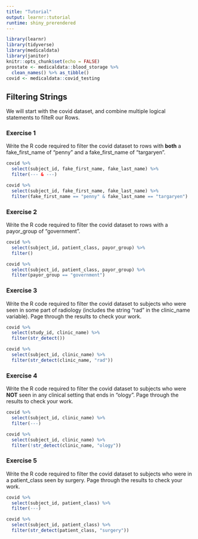 ```yaml
---
title: "Tutorial"
output: learnr::tutorial
runtime: shiny_prerendered
---
```



```r
library(learnr)
library(tidyverse)
library(medicaldata)
library(janitor)
knitr::opts_chunk$set(echo = FALSE)
prostate <- medicaldata::blood_storage %>% 
  clean_names() %>% as_tibble()
covid <- medicaldata::covid_testing 
```


## Filtering Strings

We will start with the covid dataset, and combine multiple logical statements to filteR our Rows.


### Exercise 1

Write the R code required to filter the covid dataset to rows with **both** a fake_first_name of "penny" and a fake_first_name of "targaryen".

```r
covid %>% 
  select(subject_id, fake_first_name, fake_last_name) %>%
  filter(--- & ---)
```

```r
covid %>% 
  select(subject_id, fake_first_name, fake_last_name) %>%
  filter(fake_first_name == "penny" & fake_last_name == "targaryen")
```

### Exercise 2

Write the R code required to filter the covid dataset to rows with a payor_group of "government".

```r
covid %>% 
  select(subject_id, patient_class, payor_group) %>% 
  filter()
```

```r
covid %>% 
  select(subject_id, patient_class, payor_group) %>% 
  filter(payor_group == "government")
```

### Exercise 3

Write the R code required to filter the covid dataset to subjects who were seen in some part of radiology (includes the string "rad" in the clinic_name variable). Page through the results to check your work.


```r
covid %>% 
  select(study_id, clinic_name) %>% 
  filter(str_detect())
```

```r
covid %>% 
  select(subject_id, clinic_name) %>% 
  filter(str_detect(clinic_name, "rad"))
```

### Exercise 4

Write the R code required to filter the covid dataset to subjects who were **NOT** seen in any clinical setting that ends in "ology". Page through the results to check your work.


```r
covid %>% 
  select(subject_id, clinic_name) %>% 
  filter(---)
```

```r
covid %>% 
  select(subject_id, clinic_name) %>% 
  filter(!str_detect(clinic_name, "ology"))
```

### Exercise 5

Write the R code required to filter the covid dataset to subjects who were in a patient_class seen by surgery. Page through the results to check your work.


```r
covid %>% 
  select(subject_id, patient_class) %>% 
  filter(---)
```

```r
covid %>% 
  select(subject_id, patient_class) %>% 
  filter(str_detect(patient_class, "surgery"))
```
